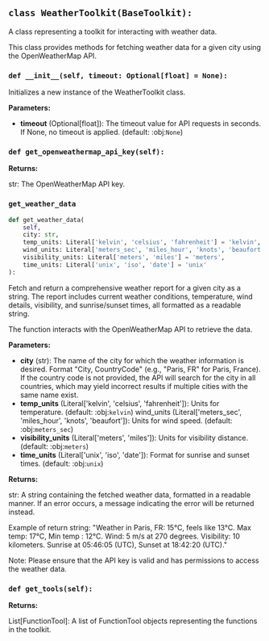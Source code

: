 <a id="camel.toolkits.weather_toolkit"></a>

<a id="camel.toolkits.weather_toolkit.WeatherToolkit"></a>

## `class WeatherToolkit(BaseToolkit):`

A class representing a toolkit for interacting with weather data.

This class provides methods for fetching weather data for a given city
using the OpenWeatherMap API.

<a id="camel.toolkits.weather_toolkit.WeatherToolkit.__init__"></a>

### `def __init__(self, timeout: Optional[float] = None):`

Initializes a new instance of the WeatherToolkit class.

**Parameters:**

- **timeout** (Optional[float]): The timeout value for API requests in seconds. If None, no timeout is applied. (default: :obj:`None`)

<a id="camel.toolkits.weather_toolkit.WeatherToolkit.get_openweathermap_api_key"></a>

### `def get_openweathermap_api_key(self):`

**Returns:**

  str: The OpenWeatherMap API key.

<a id="camel.toolkits.weather_toolkit.WeatherToolkit.get_weather_data"></a>

### `get_weather_data`

```python
def get_weather_data(
    self,
    city: str,
    temp_units: Literal['kelvin', 'celsius', 'fahrenheit'] = 'kelvin',
    wind_units: Literal['meters_sec', 'miles_hour', 'knots', 'beaufort'] = 'meters_sec',
    visibility_units: Literal['meters', 'miles'] = 'meters',
    time_units: Literal['unix', 'iso', 'date'] = 'unix'
):
```

Fetch and return a comprehensive weather report for a given city
as a string. The report includes current weather conditions,
temperature, wind details, visibility, and sunrise/sunset times,
all formatted as a readable string.

The function interacts with the OpenWeatherMap API to
retrieve the data.

**Parameters:**

- **city** (str): The name of the city for which the weather information is desired. Format "City, CountryCode" (e.g., "Paris, FR" for Paris, France). If the country code is not provided, the API will search for the city in all countries, which may yield incorrect results if multiple cities with the same name exist.
- **temp_units** (Literal['kelvin', 'celsius', 'fahrenheit']): Units for temperature. (default: :obj:`kelvin`) wind_units (Literal['meters_sec', 'miles_hour', 'knots', 'beaufort']): Units for wind speed. (default: :obj:`meters_sec`)
- **visibility_units** (Literal['meters', 'miles']): Units for visibility distance. (default: :obj:`meters`)
- **time_units** (Literal['unix', 'iso', 'date']): Format for sunrise and sunset times. (default: :obj:`unix`)

**Returns:**

  str: A string containing the fetched weather data, formatted in a
readable manner. If an error occurs, a message indicating the
error will be returned instead.

Example of return string:
"Weather in Paris, FR: 15°C, feels like 13°C. Max temp: 17°C,
Min temp : 12°C.
Wind: 5 m/s at 270 degrees. Visibility: 10 kilometers.
Sunrise at 05:46:05 (UTC), Sunset at 18:42:20 (UTC)."

Note:
Please ensure that the API key is valid and has permissions
to access the weather data.

<a id="camel.toolkits.weather_toolkit.WeatherToolkit.get_tools"></a>

### `def get_tools(self):`

**Returns:**

  List[FunctionTool]: A list of FunctionTool objects
representing the functions in the toolkit.
